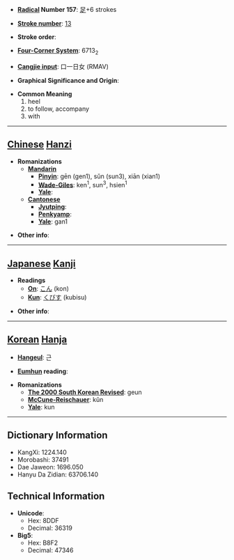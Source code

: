 * '''[[Wiktionary:Chinese radical index| Radical]] Number 157''': [[Wiktionary:Chinese radical index 足|足]]+6 strokes

* '''[[Wiktionary:Chinese total strokes index|Stroke number]]''': [[Wiktionary:Chinese total strokes index 13|13]]

* '''Stroke order''': 

* '''[[Wiktionary:Chinese four corner index|Four-Corner System]]''': 6713<sub>2</sub>

* '''[[Wiktionary:Chinese Cangjie index|Cangjie input]]''': 口一日女 (RMAV)

* '''Graphical Significance and Origin''': 

* '''Common Meaning'''
*#heel
*# to follow, accompany
*# with


----

== [[Chinese]] [[Hanzi]] ==

* '''Romanizations'''
** '''[[Mandarin]]'''
*** '''[[Pinyin]]''': gēn (gen1), sǔn (sun3), xiān (xian1)
*** '''[[Wade-Giles]]''': ken<sup>1</sup>, sun<sup>3</sup>, hsien<sup>1</sup>
*** '''[[Yale]]''': 
** '''[[Cantonese]]'''
*** '''[[Jyutping]]''':
*** '''[[Penkyamp]]''': 
*** '''[[Yale]]''': gan1

* '''Other info''': 

----

== [[Japanese]] [[Kanji]] ==

* '''Readings'''
** '''[[On]]''': [[こん]] (kon)
** '''[[Kun]]''': [[くびす]] (kubisu)

* '''Other info''':  

----

== [[Korean]] [[Hanja]] ==

* '''[[Hangeul]]''': 근

* '''[[Eumhun]] reading''': 

* '''Romanizations'''
** '''[[The 2000 South Korean Revised Romanization|The 2000 South Korean Revised]]''': geun
** '''[[McCune-Reischauer]]''': kŭn
** '''[[Yale]]''': kun

----

== Dictionary Information ==

* KangXi: 1224.140
* Morobashi: 37491
* Dae Jaweon: 1696.050
* Hanyu Da Zidian: 63706.140

== Technical Information ==

* '''Unicode''':
** Hex: 8DDF
** Decimal: 36319
* '''Big5''':
** Hex: B8F2
** Decimal: 47346
